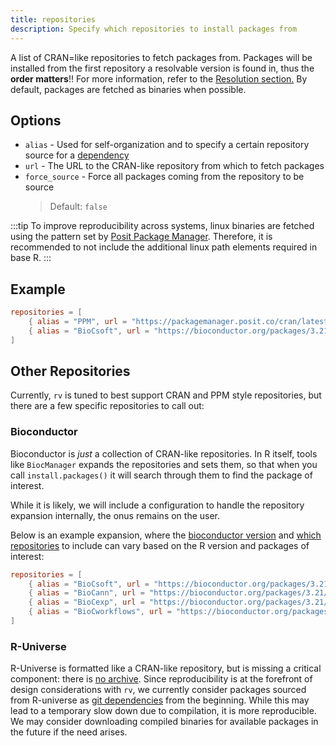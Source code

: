 ```yaml
---
title: repositories
description: Specify which repositories to install packages from
---
```



A list of CRAN=like repositories to fetch packages from. Packages will be installed from the first repository
a resolvable version is found in, thus the **order matters**!! For more information, refer to the [Resolution section.](../../concepts/resolution)
By default, packages are fetched as binaries when possible.

## Options
* `alias` - Used for self-organization and to specify a certain repository source for a [dependency](../dependencies#repository)
* `url` - The URL to the CRAN-like repository from which to fetch packages
* `force_source` <Badge text="optional" variant="caution"/> - Force all packages coming from the repository to be source
    > Default: `false`

:::tip
To improve reproducibility across systems, linux binaries are fetched using the pattern set by [Posit Package Manager](https://docs.posit.co/rspm/admin/serving-binaries.html#using-linux-binary-packages).
Therefore, it is recommended to not include the additional linux path elements required in base R.
:::

## Example
```toml
repositories = [
    { alias = "PPM", url = "https://packagemanager.posit.co/cran/latest" },
    { alias = "BioCsoft", url = "https://bioconductor.org/packages/3.21/bioc", force_source = true },
]
```

## Other Repositories
Currently, `rv` is tuned to best support CRAN and PPM style repositories, but there are a few specific repositories to call out:

### Bioconductor
Bioconductor is _just_ a collection of CRAN-like repositories. In R itself, tools like `BiocManager` expands the repositories and sets them,
so that when you call `install.packages()` it will search through them to find the package of interest.

While it is likely, we will include a configuration to handle the repository expansion internally, the onus remains on the user.


Below is an example expansion, where the [bioconductor version](https://www.bioconductor.org/about/release-announcements/) 
and [which repositories](https://www.bioconductor.org/packages/release/BiocViews.html) to include can vary based on the R version and 
packages of interest:

```toml
repositories = [
    { alias = "BioCsoft", url = "https://bioconductor.org/packages/3.21/bioc" },
    { alias = "BioCann", url = "https://bioconductor.org/packages/3.21/data/annotation" },
    { alias = "BioCexp", url = "https://bioconductor.org/packages/3.21/data/experiment" },
    { alias = "BioCworkflows", url = "https://bioconductor.org/packages/3.21/workflows" },
]
```

### R-Universe
R-Universe is formatted like a CRAN-like repository, but is missing a critical component: there is [no archive](https://docs.r-universe.dev/install/reproducibility.html#does-r-universe-archive-old-versions-of-packages-how-does-it-work-with-renv).
Since reproducibility is at the forefront of design considerations with `rv`, we currently consider packages sourced from R-universe 
as [git dependencies](../dependencies#git) from the beginning. While this may lead to a temporary slow down due to compilation, it is more reproducible.
We may consider downloading compiled binaries for available packages in the future if the need arises.
